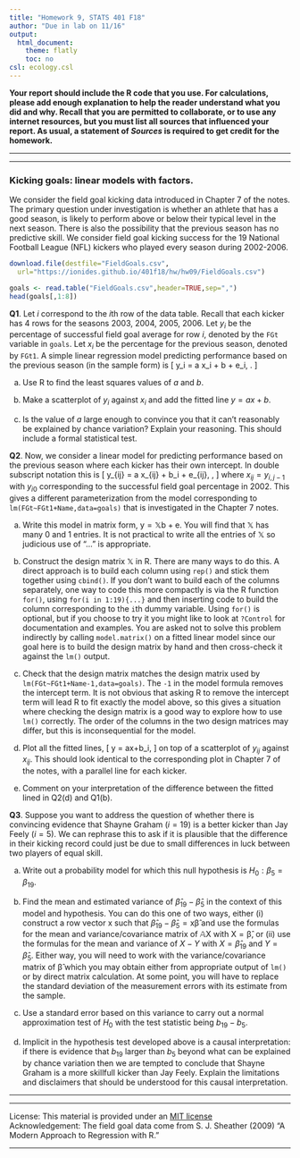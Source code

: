 ```yaml
---
title: "Homework 9, STATS 401 F18"
author: "Due in lab on 11/16"
output:
  html_document:
    theme: flatly
    toc: no
csl: ecology.csl
---
```



\newcommand\prob{\mathrm{P} }
\newcommand\E{\mathrm{E} }
\newcommand\mat[1]{\mathbb{#1} }
\renewcommand\vec[1]{\boldsymbol{\mathrm{#1} } }
\newcommand\transpose{ {\scriptscriptstyle \mathrm{T} } }
\newcommand\var{\mathrm{Var}}
\newcommand\sd{\mathrm{SD}}
\newcommand\sdSample{\mathrm{sd}}
\newcommand\varSample{\mathrm{var}}
\newcommand\cov{\mathrm{Cov}}
\newcommand\covSample{\mathrm{cov} }
\newcommand\corSample{\mathrm{cor} }
\newcommand\cor{\mathrm{Cor}}
\newcommand\normal{\mathrm{normal} }
\newcommand\iid{\mathrm{iid} }
\newcommand\MVN{\mathrm{MVN} }

**Your report should include the R code that you use. For calculations, please add enough explanation to help the reader understand what you did and why. Recall that you are permitted to collaborate, or to use any internet resources, but you must list all sources that influenced your report. As usual, a statement of _Sources_ is required to get credit for the homework.**

--------------

-------------

### Kicking goals: linear models with factors.

We consider the field goal kicking data introduced in Chapter 7 of the notes. The primary question under investigation is whether an athlete that has a good season, is likely to perform above or below their typical level in the next season. There is also the possibility that the previous season has no predictive skill. We consider field goal kicking success for the 19 National Football League (NFL) kickers who played every season during 2002-2006.
```r
download.file(destfile="FieldGoals.csv", 
  url="https://ionides.github.io/401f18/hw/hw09/FieldGoals.csv")
```
```r
goals <- read.table("FieldGoals.csv",header=TRUE,sep=",")
head(goals[,1:8]) 
```

**Q1**. Let $i$ correspond to the $i$th row of the data table. 
Recall that each kicker has $4$ rows for the seasons 2003, 2004, 2005, 2006.
Let $y_i$ be the percentage of successful field goal average for row $i$, denoted by the `FGt` variable in `goals`. 
Let $x_i$ be the percentage for the previous season, denoted by `FGt1`.
A simple linear regression model predicting performance based on the previous season (in the sample form) is
\[
y_i = a x_i + b + e_i, \quad \mbox{for $i=1,\dots,4\times 19$}.
\]

(a) Use R to find the least squares values of $a$ and $b$.

(b) Make a scatterplot of $y_i$ against $x_i$ and add the fitted line $y=ax+b$.

(c) Is the value of $a$ large enough to convince you that it can't reasonably be explained by chance variation? Explain your reasoning. This should include a formal statistical test.

**Q2**. Now, we consider a linear model for predicting performance based on the previous season where each kicker has their own intercept. 
In double subscript notation this is
\[
y_{ij} = a x_{ij} + b_i + e_{ij}, \quad\mbox{for $i=1,\dots,19$ and $j=1,\dots,4$},
\]
where $x_{ij}=y_{i,j-1}$ with $y_{i0}$ corresponding to the successful field goal percentage in 2002.
This gives a different parameterization from the model corresponding to `lm(FGt~FGt1+Name,data=goals)` that is investigated in the Chapter 7 notes.

(a) Write this model in matrix form, $\vec{y}=\mat{X}\vec{b}+\vec{e}$. You will find that $\mat{X}$ has many 0 and 1 entries. It is not practical to write all the entries of $\mat{X}$ so judicious use of "$\dots$" is appropriate.

(b) Construct the design matrix $\mat{X}$ in R. There are many ways to do this. A direct approach is to build each column using `rep()` and stick them together using `cbind()`. If you don't want to build each of the columns separately, one way to code this more compactly is via the R function `for()`,  using `for(i in 1:19){...}` and then inserting code to build the column corresponding to the `i`th dummy variable. Using `for()` is optional, but if you choose to try it you might like to look at `?Control` for documentation and examples.
You are asked not to solve this problem indirectly by calling `model.matrix()` on a fitted linear model since our goal here is to build the design matrix by hand and then cross-check it against the `lm()` output.

(c) Check that the design matrix matches the design matrix used by `lm(FGt~FGt1+Name-1,data=goals)`.
 The `-1` in the model formula removes the intercept term. It is not obvious that asking R to remove the intercept term will lead R to fit exactly the model above, so this gives a situation where checking the design matrix is a good way to explore how to use `lm()` correctly. The order of the columns in the two design matrices may differ, but this is inconsequential for the model.

(d) Plot all the fitted lines,
\[
y = ax+b_i, \quad\mbox{for $i=1,\dots,19$}
\]
on top of a scatterplot of $y_{ij}$ against $x_{ij}$. This should look identical to the corresponding plot in Chapter 7 of the notes, with a parallel line for each kicker. 

(e) Comment on your interpretation of the difference between the fitted lined in Q2(d) and Q1(b).

**Q3**. Suppose you want to address the question of whether there is convincing evidence that Shayne Graham ($i=19$) is a better kicker than Jay Feely ($i=5$). We can rephrase this to ask if it is plausible that the difference in their kicking record could just be due to small differences in luck between two players of equal skill.

(a) Write out a probability model for which this null hypothesis is $H_0: \beta_5=\beta_{19}$.

(b) Find the mean and estimated variance of $\hat\beta_{19}-\hat\beta_{5}$ in the context of this model and hypothesis. You can do this one of two ways, either (i) construct a row vector $\vec{x}$ such that 
$\hat\beta_{19}-\hat\beta_{5}=\vec{x}\vec{\hat\beta}$ and use the formulas for the mean and variance/covariance matrix of $\mat{A}\vec{X}$ with $\vec{X}=\vec{\hat\beta}$, or (ii) use the formulas for the mean and variance of $X-Y$ with $X=\hat\beta_{19}$ and $Y=\hat\beta_{5}$. Either way, you will need to work with the variance/covariance matrix of $\vec{\hat\beta}$ which you may obtain either from appropriate output of `lm()` or by direct matrix calculation. At some point, you will have to replace the standard deviation of the measurement errors with its estimate from the sample.

(c) Use a standard error based on this variance to carry out a normal approximation test of $H_0$ with the test statistic being $b_{19}-b_{5}$.

(d) Implicit in the hypothesis test developed above is a causal interpretation: if there is evidence that $b_{19}$ larger than $b_{5}$ beyond what can be explained by chance variation then we are tempted to conclude that Shayne Graham is a more skillfull kicker than Jay Feely. Explain the limitations and disclaimers that should be understood for this causal interpretation.


--------------

-------------


License: This material is provided under an [MIT license](https://ionides.github.io/401w18/LICENSE)<br>
Acknowledgement: The field goal data come from S. J. Sheather (2009) "A Modern Approach to Regression with R."

------
